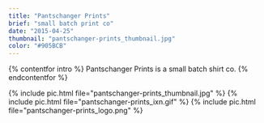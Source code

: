 ```yaml
---
title: "Pantschanger Prints"
brief: "small batch print co"
date: "2015-04-25"
thumbnail: "pantschanger-prints_thumbnail.jpg"
color: "#905BCB"
---
```


{% contentfor intro %}
Pantschanger Prints is a small batch shirt co.
{% endcontentfor %}

{% include pic.html file="pantschanger-prints_thumbnail.jpg" %}
{% include pic.html file="pantschanger-prints_ixn.gif" %}
{% include pic.html file="pantschanger-prints_logo.png" %}
